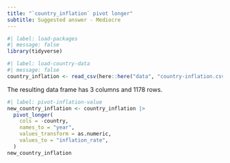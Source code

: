 ```yaml
---
title: "`country_inflation` pivot longer"
subtitle: Suggested answer - Mediocre
---
```


```r
#| label: load-packages
#| message: false
library(tidyverse)
```

```r
#| label: load-country-data
#| message: false
country_inflation <- read_csv(here::here("data", "country-inflation.csv"))
```

The resulting data frame has 3 columns and 1178 rows.

```r
#| label: pivot-inflation-value
new_country_inflation <- country_inflation |> 
  pivot_longer(
    cols = -country,
    names_to = "year",
    values_transform = as.numeric,
    values_to = "inflation_rate",
  )
new_country_inflation
```

